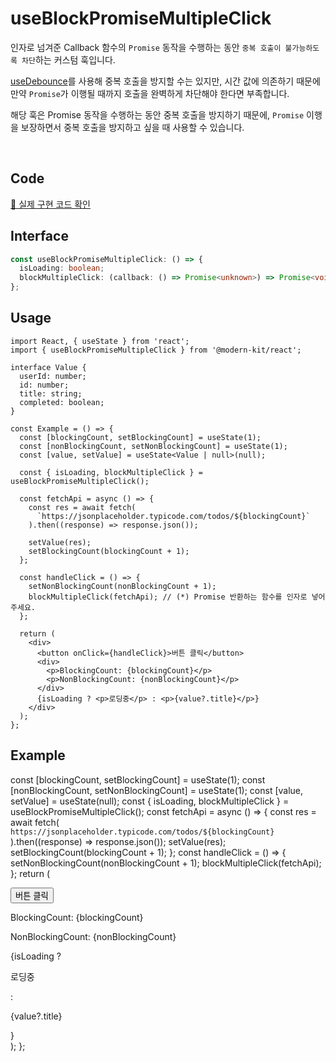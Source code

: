 
# useBlockPromiseMultipleClick

인자로 넘겨준 Callback 함수의 `Promise` 동작을 수행하는 동안 `중복 호출이 불가능하도록 차단`하는 커스텀 훅입니다.

[useDebounce](https://modern-agile-team.github.io/modern-kit/docs/react/hooks/useDebounce)를 사용해 중복 호출을 방지할 수는 있지만, 시간 값에 의존하기 때문에 만약 `Promise`가 이행될 때까지 호출을 완벽하게 차단해야 한다면 부족합니다.

해당 훅은 Promise 동작을 수행하는 동안 중복 호출을 방지하기 때문에, `Promise` 이행을 보장하면서 중복 호출을 방지하고 싶을 때 사용할 수 있습니다.

<br />

## Code
[🔗 실제 구현 코드 확인](https://github.com/modern-agile-team/modern-kit/blob/main/packages/react/src/hooks/useBlockPromiseMultipleClick/index.ts)

## Interface
```ts title="typescript"
const useBlockPromiseMultipleClick: () => {
  isLoading: boolean;
  blockMultipleClick: (callback: () => Promise<unknown>) => Promise<void>;
};
```

## Usage

```tsx title="typescript"
import React, { useState } from 'react';
import { useBlockPromiseMultipleClick } from '@modern-kit/react';

interface Value {
  userId: number;
  id: number;
  title: string;
  completed: boolean;
}

const Example = () => {
  const [blockingCount, setBlockingCount] = useState(1);
  const [nonBlockingCount, setNonBlockingCount] = useState(1);
  const [value, setValue] = useState<Value | null>(null);

  const { isLoading, blockMultipleClick } = useBlockPromiseMultipleClick();

  const fetchApi = async () => {
    const res = await fetch(
      `https://jsonplaceholder.typicode.com/todos/${blockingCount}`
    ).then((response) => response.json());

    setValue(res);
    setBlockingCount(blockingCount + 1);
  };

  const handleClick = () => {
    setNonBlockingCount(nonBlockingCount + 1);
    blockMultipleClick(fetchApi); // (*) Promise 반환하는 함수를 인자로 넣어주세요.
  };

  return (
    <div>
      <button onClick={handleClick}>버튼 클릭</button>
      <div>
        <p>BlockingCount: {blockingCount}</p>
        <p>NonBlockingCount: {nonBlockingCount}</p>
      </div>
      {isLoading ? <p>로딩중</p> : <p>{value?.title}</p>}
    </div>
  );
};
```

## Example

  const [blockingCount, setBlockingCount] = useState(1);
  const [nonBlockingCount, setNonBlockingCount] = useState(1);
  const [value, setValue] = useState(null);
  const { isLoading, blockMultipleClick } = useBlockPromiseMultipleClick();
  const fetchApi = async () => {
    const res = await fetch(
      `https://jsonplaceholder.typicode.com/todos/${blockingCount}`
    ).then((response) => response.json());
    setValue(res);
    setBlockingCount(blockingCount + 1);
  };
  const handleClick = () => {
    setNonBlockingCount(nonBlockingCount + 1);
    blockMultipleClick(fetchApi);
  };
  return (
    <div>
      <button onClick={handleClick}>버튼 클릭</button>
      <div>
        <p>BlockingCount: {blockingCount}</p>
        <p>NonBlockingCount: {nonBlockingCount}</p>
      </div>
      {isLoading ? <p>로딩중</p> : <p>{value?.title}</p>}
    </div>
  );
};

<Example />